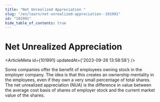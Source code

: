 ```yaml
---
title: "Net Unrealized Appreciation "
slug: "/en/learn/net-unrealized-appreciation--101991"
id: "101991"
hide_table_of_contents: true
---
```



# Net Unrealized Appreciation 

<ArticleMeta id={101991} updatedAt={'2023-09-26 13:58:58'} />
<div className='border-solid border-b border-t-0 my-4 border-[var(--ifm-color-gray-300)]' />

Some companies offer the benefit of employees owning stock in the employer company. The idea is that this creates an ownership mentality in the employees, even if they own a very small percentage of total shares. The net unrealized appreciation (NUA) is the difference in value between the average cost basis of shares of employer stock and the current market value of the shares.
